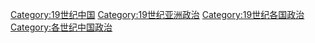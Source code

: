 [[Category:19世纪中国|Category:19世纪中国]]
[[Category:19世纪亚洲政治|Category:19世纪亚洲政治]]
[[Category:19世纪各国政治|Category:19世纪各国政治]]
[[Category:各世纪中国政治|Category:各世纪中国政治]]